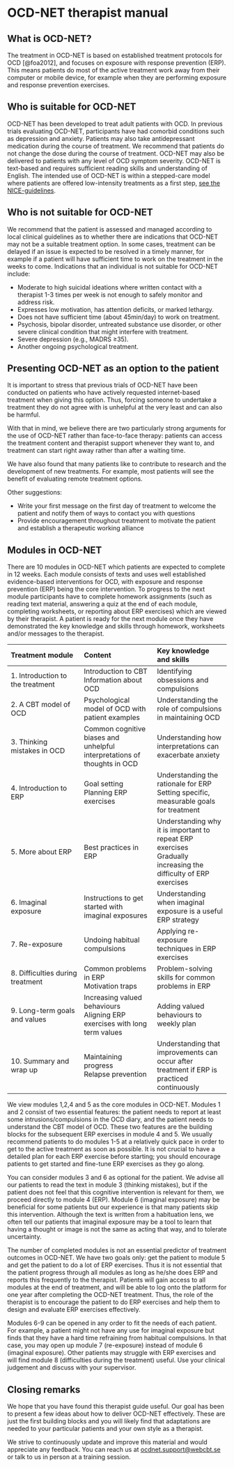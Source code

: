 # OCD-NET therapist manual

## What is OCD-NET?

The treatment in OCD-NET is based on established treatment protocols for OCD [@foa2012], and focuses on exposure with response prevention (ERP). This means patients do most of the active treatment work away from their computer or mobile device, for example when they are performing exposure and response prevention exercises.

## Who is suitable for OCD-NET

OCD-NET has been developed to treat adult patients with OCD. In previous trials evaluating OCD-NET, participants have had comorbid conditions such as depression and anxiety. Patients may also take antidepressant medication during the course of treatment. We recommend that patients do not change the dose during the course of treatment. OCD-NET may also be delivered to patients with any level of OCD symptom severity. OCD-NET is text-based and requires sufficient reading skills and understanding of English. The intended use of OCD-NET is within a stepped-care model where patients are offered low-intensity treatments as a first step, [see the NICE-guidelines](https://www.nice.org.uk/guidance/CG31/chapter/1-Guidance#stepped-care-for-adults-young-people-and-children-with-ocd-or-bdd).

## Who is not suitable for OCD-NET

We recommend that the patient is assessed and managed according to local clinical guidelines as to whether there are indications that OCD-NET may not be a suitable treatment option. In some cases, treatment can be delayed if an issue is expected to be resolved in a timely manner, for example if a patient will have sufficient time to work on the treatment in the weeks to come. Indications that an individual is not suitable for OCD-NET include:

* Moderate to high suicidal ideations where written contact with a therapist 1-3 times per week is not enough to safely monitor and address risk.  
* Expresses low motivation, has attention deficits, or marked lethargy.  
* Does not have sufficient time (about 45min/day) to work on treatment.  
* Psychosis, bipolar disorder, untreated substance use disorder, or other severe clinical condition that might interfere with treatment.  
* Severe depression (e.g., MADRS ≥35).  
* Another ongoing psychological treatment.  

## Presenting OCD-NET as an option to the patient

It is important to stress that previous trials of OCD-NET have been conducted on patients who have actively requested internet-based treatment when giving this option. Thus, forcing someone to undertake a treatment they do not agree with is unhelpful at the very least and can also be harmful.

With that in mind, we believe there are two particularly strong arguments for the use of OCD-NET rather than face-to-face therapy: patients can access the treatment content and therapist support whenever they want to, and treatment can start right away rather than after a waiting time.

We have also found that many patients like to contribute to research and the development of new treatments. For example, most patients will see the benefit of evaluating remote treatment options.

Other suggestions:

* Write your first message on the first day of treatment to welcome the patient and notify them of ways to contact you with questions
* Provide encouragement throughout treatment to motivate the patient and establish a therapeutic working alliance

## Modules in OCD-NET

There are 10 modules in OCD-NET which patients are expected to complete in 12 weeks. Each module consists of texts and uses well established evidence-based interventions for OCD, with exposure and response prevention (ERP) being the core intervention. To progress to the next module participants have to complete homework assignments (such as reading text material, answering a quiz at the end of each module, completing worksheets, or reporting about ERP exercises) which are viewed by their therapist. A patient is ready for the next module once they have demonstrated the key knowledge and skills through homework, worksheets and/or messages to the therapist.

| **Treatment module** | **Content** | **Key knowledge and skills** |
| :--- | :--- | :--- |
| 1. Introduction to the treatment | Introduction to CBT <br> Information about OCD | Identifying obsessions and compulsions |
| 2. A CBT model of OCD | Psychological model of OCD with patient examples | Understanding the role of compulsions in maintaining OCD |
| 3. Thinking mistakes in OCD | Common cognitive biases and unhelpful interpretations of thoughts in OCD | Understanding how interpretations can exacerbate anxiety |
| 4. Introduction to ERP | Goal setting <br> Planning ERP exercises | Understanding the rationale for ERP <br> Setting specific, measurable goals for treatment |
| 5. More about ERP | Best practices in ERP | Understanding why it is important to repeat ERP exercises <br> Gradually increasing the difficulty of ERP exercises |
| 6. Imaginal exposure | Instructions to get started with imaginal exposures | Understanding when imaginal exposure is a useful ERP strategy |
| 7. Re-exposure | Undoing habitual compulsions | Applying re-exposure techniques in ERP exercises |
| 8. Difficulties during treatment | Common problems in ERP <br> Motivation traps | Problem-solving skills for common problems in ERP |
| 9. Long-term goals and values | Increasing valued behaviours <br> Aligning ERP exercises with long term values | Adding valued behaviours to weekly plan |
| 10. Summary and wrap up | Maintaining progress <br> Relapse prevention | Understanding that improvements can occur after treatment if ERP is practiced continuously |

We view modules 1,2,4 and 5 as the core modules in OCD-NET. Modules 1 and 2 consist of two essential features: the patient needs to report at least some intrusions/compulsions in the OCD diary, and the patient needs to understand the CBT model of OCD. These two features are the building blocks for the subsequent ERP exercises in module 4 and 5. We usually recommend patients to do modules 1-5 at a relatively quick pace in order to get to the active treatment as soon as possible. It is not crucial to have a detailed plan for each ERP exercise before starting; you should encourage patients to get started and fine-tune ERP exercises as they go along.

You can consider modules 3 and 6 as optional for the patient. We advise all our patients to read the text in module 3 (thinking mistakes), but if the patient does not feel that this cognitive intervention is relevant for them, we proceed directly to module 4 (ERP). Module 6 (imaginal exposure) may be beneficial for some patients but our experience is that many patients skip this intervention. Although the text is written from a habituation lens, we often tell our patients that imaginal exposure may be a tool to learn that having a thought or image is not the same as acting that way, and to tolerate uncertainty.

The number of completed modules is not an essential predictor of treatment outcomes in OCD-NET. We have two goals only: get the patient to module 5 and get the patient to do a lot of ERP exercises. Thus it is not essential that the patient progress through all modules as long as he/she does ERP and reports this frequently to the therapist. Patients will gain access to all modules at the end of treatment, and will be able to log onto the platform for one year after completing the OCD-NET treatment. Thus, the role of the therapist is to encourage the patient to do ERP exercises and help them to design and evaluate ERP exercises effectively.

Modules 6-9 can be opened in any order to fit the needs of each patient. For example, a patient might not have any use for imaginal exposure but finds that they have a hard time refraining from habitual compulsions. In that case, you may open up module 7 (re-exposure) instead of module 6 (imaginal exposure). Other patients may struggle with ERP exercises and will find module 8 (difficulties during the treatment) useful. Use your clinical judgement and discuss with your supervisor.

## Closing remarks

We hope that you have found this therapist guide useful. Our goal has been to present a few ideas about how to deliver OCD-NET effectively. These are just the first building blocks and you will likely find that adaptations are needed to your particular patients and your own style as a therapist.

We strive to continuously update and improve this material and would appreciate any feedback. You can reach us at <ocdnet.support@webcbt.se> or talk to us in person at a training session.
